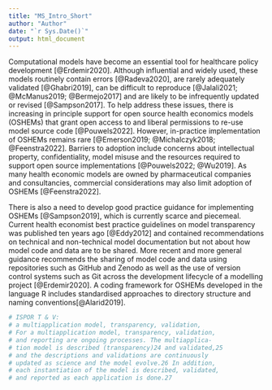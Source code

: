 ```yaml
---
title: "MS_Intro_Short"
author: "Author"
date: "`r Sys.Date()`"
output: html_document
---
```


<!-- `r ifelse(is.na(params$X@background_1L_chr),"",params$X@background_1L_chr)`  -->
Computational models have become an essential tool for healthcare policy development [@Erdemir2020]. Although influential and widely used, these models routinely contain errors [@Radeva2020], are rarely adequately validated [@Ghabri2019], can be difficult to reproduce [@Jalali2021; @McManus2019; @Bermejo2017] and are likely to be infrequently updated or revised [@Sampson2017]. To help address these issues, there is increasing in principle support for open source health economics models (OSHEMs) that grant open access to and liberal permissions to re-use model source code [@Pouwels2022]. However, in-practice implementation of OSHEMs remains rare [@Emerson2019; @Michalczyk2018; @Feenstra2022]. Barriers to adoption include concerns about intellectual property, confidentiality, model misuse and the resources required to support open source implementations [@Pouwels2022; @Wu2019]. As many health economic models are owned by pharmaceutical companies and consultancies, commercial considerations may also limit adoption of OSHEMs [@Feenstra2022].

There is also a need to develop good practice guidance for implementing OSHEMs [@Sampson2019], which is currently scarce and piecemeal. Current health economist best practice guidelines on model transparency was published ten years ago [@Eddy2012] and contained recommendations on technical and non-technical model documentation but not about how model code and data are to be shared. More recent and more general guidance recommends the sharing of model code and data using repositories such as GitHub and Zenodo as well as the use of version control systems such as Git across the development lifecycle of a modelling project [@Erdemir2020]. A coding framework for OSHEMs developed in the language R includes standardised approaches to directory structure and naming conventions[@Alarid2019].





```r
# ISPOR T & V: 
# a multiapplication model, transparency, validation,
# For a multiapplication model, transparency, validation,
# and reporting are ongoing processes. The multiapplica-
# tion model is described (transparency)24 and validated,25
# and the descriptions and validations are continuously
# updated as science and the model evolve.26 In addition,
# each instantiation of the model is described, validated,
# and reported as each application is done.27
```

